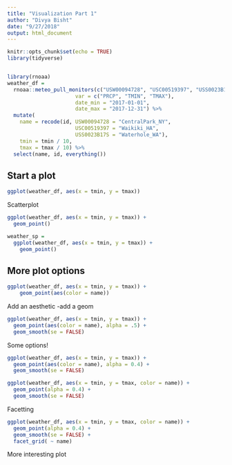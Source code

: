 ```yaml
---
title: "Visualization Part 1"
author: "Divya Bisht"
date: "9/27/2018"
output: html_document
---
```


```r
knitr::opts_chunk$set(echo = TRUE)
library(tidyverse)
```

```r

```


```r
library(rnoaa)
weather_df = 
  rnoaa::meteo_pull_monitors(c("USW00094728", "USC00519397", "USS0023B17S"),
                      var = c("PRCP", "TMIN", "TMAX"), 
                      date_min = "2017-01-01",
                      date_max = "2017-12-31") %>%
  mutate(
    name = recode(id, USW00094728 = "CentralPark_NY", 
                      USC00519397 = "Waikiki_HA",
                      USS0023B17S = "Waterhole_WA"),
    tmin = tmin / 10,
    tmax = tmax / 10) %>%
  select(name, id, everything())
```

## Start a plot

```r
ggplot(weather_df, aes(x = tmin, y = tmax))
```

Scatterplot
```r
ggplot(weather_df, aes(x = tmin, y = tmax)) + 
  geom_point()
```

```r
weather_sp = 
  ggplot(weather_df, aes(x = tmin, y = tmax)) + 
    geom_point()
```

## More plot options 

```r
ggplot(weather_df, aes(x = tmin, y = tmax)) + 
    geom_point(aes(color = name))
```

Add an aesthetic 
-add a geom

```r
ggplot(weather_df, aes(x = tmin, y = tmax)) + 
  geom_point(aes(color = name), alpha = .5) +
  geom_smooth(se = FALSE)
```

Some options!
```r
ggplot(weather_df, aes(x = tmin, y = tmax)) + 
  geom_point(aes(color = name), alpha = 0.4) +
  geom_smooth(se = FALSE)
```

```r
ggplot(weather_df, aes(x = tmin, y = tmax, color = name)) + 
  geom_point(alpha = 0.4) +
  geom_smooth(se = FALSE)
```

Facetting

```r
ggplot(weather_df, aes(x = tmin, y = tmax, color = name)) + 
  geom_point(alpha = 0.4) +
  geom_smooth(se = FALSE) +
  facet_grid( ~ name)
```

More interesting plot
```r

```














